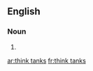 ==English==

===Noun===
{{head|en|plural}}

# {{plural of|think tank|lang=en}}

[[ar:think tanks]]
[[fr:think tanks]]
